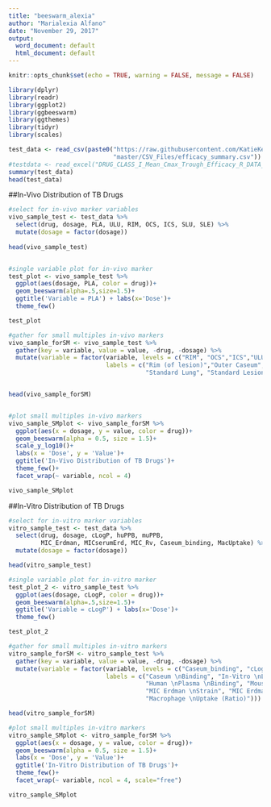 ```yaml
---
title: "beeswarm_alexia"
author: "Marialexia Alfano"
date: "November 29, 2017"
output:
  word_document: default
  html_document: default
---
```


```r
knitr::opts_chunk$set(echo = TRUE, warning = FALSE, message = FALSE)
```

```r
library(dplyr)
library(readr)
library(ggplot2)
library(ggbeeswarm)
library(ggthemes)
library(tidyr)
library(scales)
```

```r
test_data <- read_csv(paste0("https://raw.githubusercontent.com/KatieKey/input_output_shiny_group/",
                             "master/CSV_Files/efficacy_summary.csv"))
#testdata <- read_excel("DRUG_CLASS_I_Mean_Cmax_Trough_Efficacy_R_DATA_ANALYSIS.xlsx", skip = 1, n_max = 12, sheet = )
summary(test_data)
head(test_data)
```


##In-Vivo Distribution of TB Drugs 

```r
#select for in-vivo marker variables
vivo_sample_test <- test_data %>%
  select(drug, dosage, PLA, ULU, RIM, OCS, ICS, SLU, SLE) %>% 
  mutate(dosage = factor(dosage))
  
head(vivo_sample_test)


#single variable plot for in-vivo marker
test_plot <- vivo_sample_test %>% 
  ggplot(aes(dosage, PLA, color = drug))+
  geom_beeswarm(alpha=.5,size=1.5)+
  ggtitle('Variable = PLA') + labs(x='Dose')+
  theme_few()

test_plot

#gather for small multiples in-vivo markers
vivo_sample_forSM <- vivo_sample_test %>% 
  gather(key = variable, value = value, -drug, -dosage) %>% 
  mutate(variable = factor(variable, levels = c("RIM", "OCS","ICS","ULU","SLU","SLE","PLA"),
                           labels = c("Rim (of lesion)","Outer Caseum","Inner Caseum","Uninvolved Lung",
                                      "Standard Lung", "Standard Lesion", "Plasma")))


head(vivo_sample_forSM)


#plot small multiples in-vivo markers 
vivo_sample_SMplot <- vivo_sample_forSM %>% 
  ggplot(aes(x = dosage, y = value, color = drug))+
  geom_beeswarm(alpha = 0.5, size = 1.5)+
  scale_y_log10()+
  labs(x = 'Dose', y = 'Value')+
  ggtitle('In-Vivo Distribution of TB Drugs')+
  theme_few()+
  facet_wrap(~ variable, ncol = 4)

vivo_sample_SMplot
```

##In-Vitro Distribution of TB Drugs 

```r
#select for in-vitro marker variables
vitro_sample_test <- test_data %>%
  select(drug, dosage, cLogP, huPPB, muPPB, 
         MIC_Erdman, MICserumErd, MIC_Rv, Caseum_binding, MacUptake) %>% 
  mutate(dosage = factor(dosage))

head(vitro_sample_test)

#single variable plot for in-vitro marker
test_plot_2 <- vitro_sample_test %>% 
  ggplot(aes(dosage, cLogP, color = drug))+
  geom_beeswarm(alpha=.5,size=1.5)+
  ggtitle('Variable = cLogP') + labs(x='Dose')+
  theme_few()

test_plot_2

#gather for small multiples in-vitro markers
vitro_sample_forSM <- vitro_sample_test %>% 
  gather(key = variable, value = value, -drug, -dosage) %>% 
  mutate(variable = factor(variable, levels = c("Caseum_binding", "cLogP", "huPPB", "muPPB", "MIC_Erdman", "MICserumErd", "MIC_Rv", "MacUptake"),
                           labels = c("Caseum \nBinding", "In-Vitro \nLipophilic \nBinding", 
                                      "Human \nPlasma \nBinding", "Mouse \nPlasma \nBinding", 
                                      "MIC Erdman \nStrain", "MIC Erdman \nStrain \nwith Serum", "MIC Rv Strain",
                                      "Macrophage \nUptake (Ratio)"))) 

head(vitro_sample_forSM) 

#plot small multiples in-vitro markers 
vitro_sample_SMplot <- vitro_sample_forSM %>% 
  ggplot(aes(x = dosage, y = value, color = drug))+
  geom_beeswarm(alpha = 0.5, size = 1.5)+
  labs(x = 'Dose', y = 'Value')+
  ggtitle('In-Vitro Distribution of TB Drugs')+
  theme_few()+
  facet_wrap(~ variable, ncol = 4, scale="free")

vitro_sample_SMplot
```

